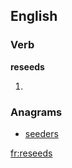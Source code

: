 ==English==

===Verb===
'''reseeds'''

# {{third-person singular of|[[reseed]]}}

===Anagrams===
* [[seeders#English|seeders]]

[[fr:reseeds]]